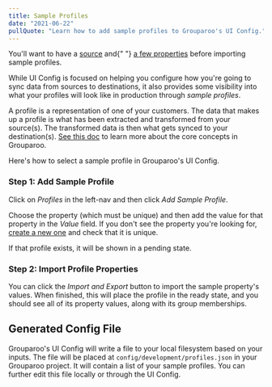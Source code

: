 ```yaml
---
title: Sample Profiles
date: "2021-06-22"
pullQuote: "Learn how to add sample profiles to Grouparoo's UI Config."
---
```


<Alert variant="warning">
  <p className="mb-0">
    You'll want to have a <a href="/docs/config/sources">source</a> and{" "}
    <a href="/docs/config/properties">a few properties</a> before importing
    sample profiles.
  </p>
</Alert>

While UI Config is focused on helping you configure how you're going to sync data from sources to destinations, it also provides some visibility into what your profiles will look like in production through _sample profiles_.

A profile is a representation of one of your customers. The data that makes up a profile is what has been extracted and transformed from your source(s). The transformed data is then what gets synced to your destination(s). [See this doc](/docs/getting-started/product-concepts) to learn more about the core concepts in Grouparoo.

Here's how to select a sample profile in Grouparoo's UI Config.

### Step 1: Add Sample Profile

Click on _Profiles_ in the left-nav and then click _Add Sample Profile_.

<ImageInBrowserFrame
  centered
  alt="UI Config: Add Sample Profile"
  src="/images/docs/guides/config/profile--01-add.png"
  width={820}
  height={313}
/>

Choose the property (which must be unique) and then add the value for that property in the _Value_ field. If you don't see the property you're looking for, [create a new one](/docs/config/properties) and check that it is unique.

<ImageInBrowserFrame
  centered
  alt="UI Config: Add Identifying Property"
  src="/images/docs/guides/config/profile--02-add.png"
  width={820}
  height={321}
/>

If that profile exists, it will be shown in a pending state.

<ImageInBrowserFrame
  centered
  alt="UI Config: Pending Sample Profile"
  src="/images/docs/guides/config/profile--03-pending.png"
  width={820}
  height={433}
/>

### Step 2: Import Profile Properties

You can click the _Import and Export_ button to import the sample property's values. When finished, this will place the profile in the ready state, and you should see all of its property values, along with its group memberships.

<ImageInBrowserFrame
  centered
  alt="UI Config: Sample Profile"
  src="/images/docs/guides/config/profile--04-ready.png"
  width={820}
  height={388}
/>

## Generated Config File

Grouparoo's UI Config will write a file to your local filesystem based on your inputs. The file will be placed at `config/development/profiles.json` in your Grouparoo project. It will contain a list of your sample profiles. You can further edit this file locally or through the UI Config.
